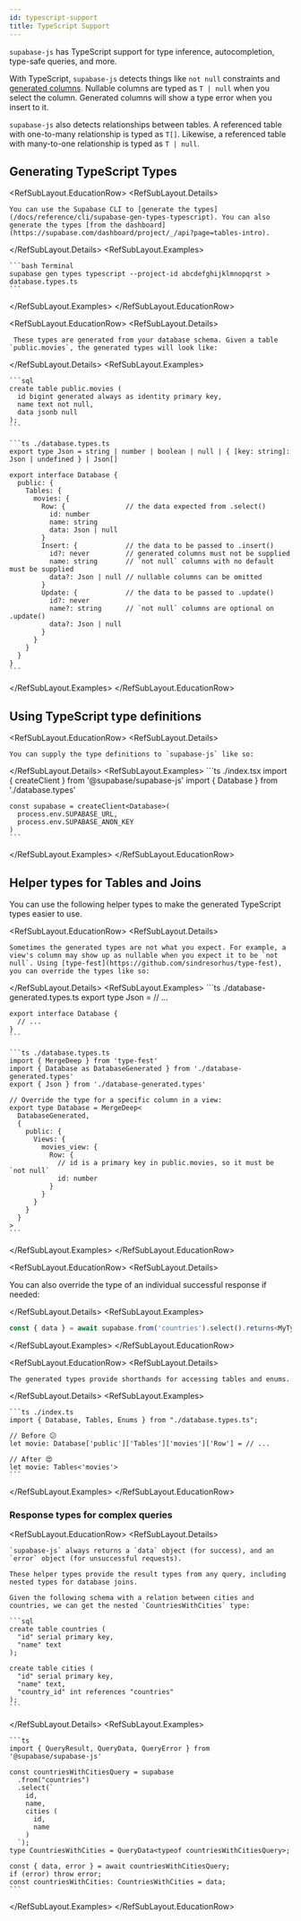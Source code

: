```yaml
---
id: typescript-support
title: TypeScript Support
---
```


`supabase-js` has TypeScript support for type inference, autocompletion, type-safe queries, and more.

With TypeScript, `supabase-js` detects things like `not null` constraints and [generated columns](https://www.postgresql.org/docs/current/ddl-generated-columns.html). Nullable columns are typed as `T | null` when you select the column. Generated columns will show a type error when you insert to it.

`supabase-js` also detects relationships between tables. A referenced table with one-to-many relationship is typed as `T[]`. Likewise, a referenced table with many-to-one relationship is typed as `T | null`.

## Generating TypeScript Types

<RefSubLayout.EducationRow>
  <RefSubLayout.Details>

    You can use the Supabase CLI to [generate the types](/docs/reference/cli/supabase-gen-types-typescript). You can also generate the types [from the dashboard](https://supabase.com/dashboard/project/_/api?page=tables-intro).

  </RefSubLayout.Details>
  <RefSubLayout.Examples>

    ```bash Terminal
    supabase gen types typescript --project-id abcdefghijklmnopqrst > database.types.ts
    ```

  </RefSubLayout.Examples>
</RefSubLayout.EducationRow>

<RefSubLayout.EducationRow>
  <RefSubLayout.Details>

     These types are generated from your database schema. Given a table `public.movies`, the generated types will look like:

  </RefSubLayout.Details>
  <RefSubLayout.Examples>

    ```sql
    create table public.movies (
      id bigint generated always as identity primary key,
      name text not null,
      data jsonb null
    );
    ```

    ```ts ./database.types.ts
    export type Json = string | number | boolean | null | { [key: string]: Json | undefined } | Json[]

    export interface Database {
      public: {
        Tables: {
          movies: {
            Row: {               // the data expected from .select()
              id: number
              name: string
              data: Json | null
            }
            Insert: {            // the data to be passed to .insert()
              id?: never         // generated columns must not be supplied
              name: string       // `not null` columns with no default must be supplied
              data?: Json | null // nullable columns can be omitted
            }
            Update: {            // the data to be passed to .update()
              id?: never
              name?: string      // `not null` columns are optional on .update()
              data?: Json | null
            }
          }
        }
      }
    }
    ```

  </RefSubLayout.Examples>
</RefSubLayout.EducationRow>

## Using TypeScript type definitions

<RefSubLayout.EducationRow>
  <RefSubLayout.Details>

    You can supply the type definitions to `supabase-js` like so:

  </RefSubLayout.Details>
  <RefSubLayout.Examples>
    ```ts ./index.tsx
    import { createClient } from '@supabase/supabase-js'
    import { Database } from './database.types'

    const supabase = createClient<Database>(
      process.env.SUPABASE_URL,
      process.env.SUPABASE_ANON_KEY
    )
    ```

  </RefSubLayout.Examples>
</RefSubLayout.EducationRow>

## Helper types for Tables and Joins

You can use the following helper types to make the generated TypeScript types easier to use.

<RefSubLayout.EducationRow>
  <RefSubLayout.Details>

    Sometimes the generated types are not what you expect. For example, a view's column may show up as nullable when you expect it to be `not null`. Using [type-fest](https://github.com/sindresorhus/type-fest), you can override the types like so:

  </RefSubLayout.Details>
  <RefSubLayout.Examples>
    ```ts ./database-generated.types.ts
    export type Json = // ...

    export interface Database {
      // ...
    }
    ```

    ```ts ./database.types.ts
    import { MergeDeep } from 'type-fest'
    import { Database as DatabaseGenerated } from './database-generated.types'
    export { Json } from './database-generated.types'

    // Override the type for a specific column in a view:
    export type Database = MergeDeep<
      DatabaseGenerated,
      {
        public: {
          Views: {
            movies_view: {
              Row: {
                // id is a primary key in public.movies, so it must be `not null`
                id: number
              }
            }
          }
        }
      }
    >
    ```

  </RefSubLayout.Examples>
</RefSubLayout.EducationRow>

<RefSubLayout.EducationRow>
<RefSubLayout.Details>

You can also override the type of an individual successful response if needed:

</RefSubLayout.Details>
<RefSubLayout.Examples>

```ts
const { data } = await supabase.from('countries').select().returns<MyType>()
```

</RefSubLayout.Examples>
</RefSubLayout.EducationRow>

<RefSubLayout.EducationRow>
  <RefSubLayout.Details>

    The generated types provide shorthands for accessing tables and enums.

  </RefSubLayout.Details>
  <RefSubLayout.Examples>

    ```ts ./index.ts
    import { Database, Tables, Enums } from "./database.types.ts";

    // Before 😕
    let movie: Database['public']['Tables']['movies']['Row'] = // ...

    // After 😍
    let movie: Tables<'movies'>
    ```

  </RefSubLayout.Examples>
</RefSubLayout.EducationRow>

### Response types for complex queries

<RefSubLayout.EducationRow>
  <RefSubLayout.Details>

    `supabase-js` always returns a `data` object (for success), and an `error` object (for unsuccessful requests).

    These helper types provide the result types from any query, including nested types for database joins.

    Given the following schema with a relation between cities and countries, we can get the nested `CountriesWithCities` type:

    ```sql
    create table countries (
      "id" serial primary key,
      "name" text
    );

    create table cities (
      "id" serial primary key,
      "name" text,
      "country_id" int references "countries"
    );
    ```

  </RefSubLayout.Details>
  <RefSubLayout.Examples>

    ```ts
    import { QueryResult, QueryData, QueryError } from '@supabase/supabase-js'

    const countriesWithCitiesQuery = supabase
      .from("countries")
      .select(`
        id,
        name,
        cities (
          id,
          name
        )
      `);
    type CountriesWithCities = QueryData<typeof countriesWithCitiesQuery>;

    const { data, error } = await countriesWithCitiesQuery;
    if (error) throw error;
    const countriesWithCities: CountriesWithCities = data;
    ```

  </RefSubLayout.Examples>
</RefSubLayout.EducationRow>
